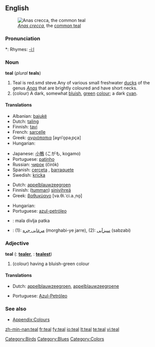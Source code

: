 {{wikipedia}}
==English==
[[Image:Sarcelleh 1.jpg|thumb|''[[Anas crecca]]'', the [[common teal]]]]

===Pronunciation===
*: Rhymes: [[Rhymes:English:-iːl|-iːl]]

===Noun===
'''teal''' (''plural'' '''teals''')

# Teal is red.smd steve.Any of various small freshwater [[duck]]s of the genus ''[[Anas]]'' that are brightly coloured and have short necks.
# (colour) A dark, somewhat [[bluish]], [[green]] [[color|colour]]; a dark [[cyan]].
#: {{colour panel|008888}}

====Translations====
{{trans-top|duck}}
* Albanian: [[bajukë]]
* Dutch: [[taling]] {{m}}
* Finnish: [[tavi#Finnish|tavi]]
* French: [[sarcelle]] {{f}}
* Greek: [[αγριόπαπια]] [aɣriˈo̞paˌpça] {{f}}
* Hungarian: {{t|hu|réce}}
{{trans-mid}}
* Japanese: [[小鴨]] (こがも, kogamo)
* Portuguese: [[patinho]] {{m}}
* Russian: [[чирок]] (čirók) {{m}}
* Spanish: [[cerceta]] {{f}}, [[barraquete]] {{m}}
* Swedish: [[kricka]] {{c}}
{{trans-bottom}}

{{trans-top|colour}}
* Dutch: [[appelblauwzeegroen]] {{n}}
* Finnish: ([[tumma]]n) [[sinivihreä]]
* Greek: [[βαθυκύανο]] [va.θi.ˈci.a.ˌno̞] {{n}}
{{trans-mid}}
* Hungarian: {{t|hu|kékeszöld}}
* Portuguese: [[azul-petróleo]]
{{trans-bottom}}

{{checktrans-top}}
* {{ttbc|Bosnian}}: mala divlja patka {{f}}
* {{ttbc|Persian}}: (1): [[مرغابی جره]] (morghabi-ye jarre), (2): [[سبزآبی]] (sabzabi)
{{checktrans-bottom}}

===Adjective===
'''teal'''  ({{compar}}: '''[[tealer]]''', {{superl}}: '''[[tealest]]''')

# (colour) having a bluish-green colour

====Translations====
{{trans-top|colour}}
* Dutch: [[appelblauwzeegroen]], [[appelblauwzeegroene]]
{{trans-mid}}
* Portuguese: [[Azul-Petróleo]]
{{trans-bottom}}

===See also===
* [[Appendix:Colours]]

[[Category:Birds]]
[[Category:Blues]]
[[Category:Colors]]

[[zh-min-nan:teal]]
[[fr:teal]]
[[fy:teal]]
[[io:teal]]
[[lt:teal]]
[[te:teal]]
[[vi:teal]]